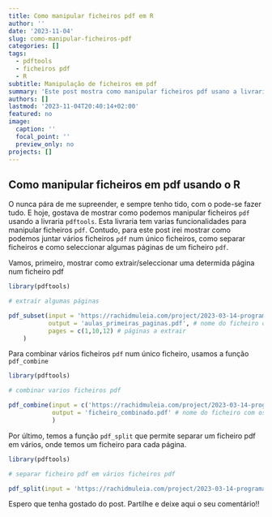 ```yaml
---
title: Como manipular ficheiros pdf em R
author: ''
date: '2023-11-04'
slug: como-manipular-ficheiros-pdf
categories: []
tags:
  - pdftools
  - ficheiros pdf
  - R
subtitle: Manipulação de ficheiros em pdf
summary: 'Este post mostra como manipular ficheiros pdf usano a livraria pdftools'
authors: []
lastmod: '2023-11-04T20:40:14+02:00'
featured: no
image:
  caption: ''
  focal_point: ''
  preview_only: no
projects: []
---
```




## Como manipular ficheiros em pdf usando o R


O <i class="fab fa-r-project" aria-hidden="true" style="color:#035AA6"></i> nunca pára de me supreender, e sempre tenho tido, com o  <i class="fab fa-r-project" aria-hidden="true" style="color:#035AA6"></i> pode-se fazer tudo. E hoje, gostava de mostrar como podemos manipular ficheiros `pdf` usando a livraria  `pdftools`. Esta livraria tem varias funcionalidades para manipular ficheiros `pdf`. Contudo, para este post irei mostrar como podemos juntar vários ficheiros `pdf` num único ficheiros, como separar ficheiros e como seleccionar algumas páginas de um ficheiro `pdf`. 


Vamos, primeiro, mostrar como extrair/seleccionar uma determida página num ficheiro pdf


```r
library(pdftools)

# extraír algumas páginas 

pdf_subset(input = 'https://rachidmuleia.com/project/2023-03-14-programacao-estatistica/Aula_Estruturas_Dados.pdf', # nome o ficheiro onde faremos a extração
           output = 'aulas_primeiras_paginas.pdf', # nome do ficheiro com as paginas extraídas
           pages = c(1,10,12) # páginas a extrair
    )


```

Para combinar vários ficheiros `pdf` num único ficheiro, usamos a função `pdf_combine`

```r
library(pdftools)

# combinar varios ficheiros pdf  

pdf_combine(input = c('https://rachidmuleia.com/project/2023-03-14-programacao-estatistica/Aula_Estruturas_Dados.pdf', 'https://rachidmuleia.com/project/2023-03-14-programacao-estatistica/Importacao_Dados.pdf'), #vector com os nomes dos ficheiros a combinar
            output = 'ficheiro_combinado.pdf' # nome do ficheiro com os pdfs combinados
            )
```

Por último, temos a função `pdf_split` que permite separar um ficheiro pdf em vários, onde temos um ficheiro para cada página. 


```r
library(pdftools)

# separar ficheiro pdf em vários ficheiros pdf

pdf_split(input = 'https://rachidmuleia.com/project/2023-03-14-programacao-estatistica/Aula_Estruturas_Dados.pdf')

```


Espero que tenha gostado do post. Partilhe e deixe aqui o seu comentário!!
 


<script src="https://utteranc.es/client.js"
        repo="RachidMuleia/RachidMuleia.github.io"
        issue-term="pathname"
        label="Comment"
        theme="github-light"
        crossorigin="anonymous"
        async>
</script>
